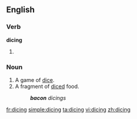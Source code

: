 ==English==

===Verb===
'''dicing'''

# {{present participle of|[[dice]]}}

===Noun===
{{en-noun}}

# A game of [[dice]].
# A fragment of [[diced]] food.
#: '''''bacon''' dicings''

[[fr:dicing]]
[[simple:dicing]]
[[ta:dicing]]
[[vi:dicing]]
[[zh:dicing]]